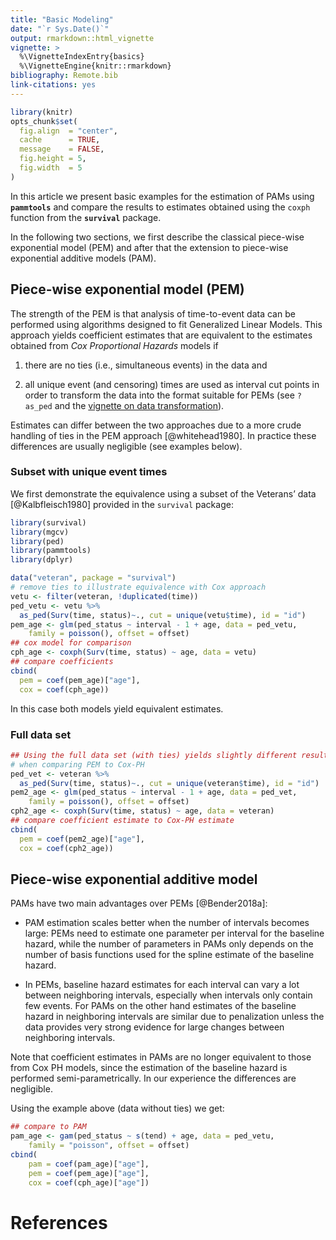 ```yaml
---
title: "Basic Modeling"
date: "`r Sys.Date()`"
output: rmarkdown::html_vignette
vignette: >
  %\VignetteIndexEntry{basics}
  %\VignetteEngine{knitr::rmarkdown}
bibliography: Remote.bib
link-citations: yes
---
```


```r
library(knitr)
opts_chunk$set(
  fig.align  = "center",
  cache      = TRUE,
  message    = FALSE,
  fig.height = 5,
  fig.width  = 5
)
```

In this article we present basic examples for the estimation of PAMs using
**`pammtools`** and compare the results to estimates obtained using
the `coxph` function from the **`survival`** package.

In the following two sections, we first describe the classical piece-wise
exponential model (PEM) and after that the extension to piece-wise exponential
additive models (PAM).

## Piece-wise exponential model (PEM)
The strength of the PEM is that analysis of time-to-event data can be performed
using algorithms designed to fit Generalized Linear Models. This approach yields
coefficient estimates that are equivalent to the estimates obtained from
*Cox Proportional Hazards* models if

(1) there are no ties (i.e., simultaneous events) in the data and

(2) all unique event (and censoring) times are used as interval cut points in
order to transform the data into the format suitable for PEMs
(see `?as_ped` and the [vignette on data transformation](data-transformation.html)).

Estimates can differ between the two approaches due to a more crude
handling of ties in the PEM approach [@whitehead1980].
In practice these differences are usually negligible (see examples below).


### Subset with unique event times

We first demonstrate the equivalence using a subset of the Veterans'
data [@Kalbfleisch1980] provided in the `survival` package:

```r
library(survival)
library(mgcv)
library(ped)
library(pammtools)
library(dplyr)

data("veteran", package = "survival")
# remove ties to illustrate equivalence with Cox approach
vetu <- filter(veteran, !duplicated(time))
ped_vetu <- vetu %>%
  as_ped(Surv(time, status)~., cut = unique(vetu$time), id = "id")
pem_age <- glm(ped_status ~ interval - 1 + age, data = ped_vetu,
	family = poisson(), offset = offset)
## cox model for comparison
cph_age <- coxph(Surv(time, status) ~ age, data = vetu)
## compare coefficients
cbind(
  pem = coef(pem_age)["age"],
  cox = coef(cph_age))
```

In this case both models yield equivalent estimates.

### Full data set
```r
## Using the full data set (with ties) yields slightly different results
# when comparing PEM to Cox-PH
ped_vet <- veteran %>%
  as_ped(Surv(time, status)~., cut = unique(veteran$time), id = "id")
pem2_age <- glm(ped_status ~ interval - 1 + age, data = ped_vet,
	family = poisson(), offset = offset)
cph2_age <- coxph(Surv(time, status) ~ age, data = veteran)
## compare coefficient estimate to Cox-PH estimate
cbind(
  pem = coef(pem2_age)["age"],
  cox = coef(cph2_age))
```

## Piece-wise exponential additive model

PAMs have two main advantages over PEMs [@Bender2018a]:

- PAM estimation scales better when the number of intervals becomes large:
	PEMs need to estimate one parameter per interval for the baseline hazard,
	while the number of parameters in PAMs only depends on the number of basis
	functions used for the spline estimate of the baseline hazard.

- In PEMs, baseline hazard estimates for each interval can vary a lot between
	neighboring intervals, especially when intervals only contain few events.
	For PAMs on the other hand estimates of the baseline hazard in neighboring
	intervals are similar due to penalization unless the data provides very strong
	evidence for large changes between neighboring intervals.

Note that coefficient estimates in PAMs are no longer equivalent to those from
Cox PH models, since the estimation of the baseline hazard is performed
semi-parametrically. In our experience the differences are negligible.

Using the example above (data without ties) we get:

```r
## compare to PAM
pam_age <- gam(ped_status ~ s(tend) + age, data = ped_vetu,
	family = "poisson", offset = offset)
cbind(
	pam = coef(pam_age)["age"],
	pem = coef(pem_age)["age"],
	cox = coef(cph_age)["age"])
```

# References
